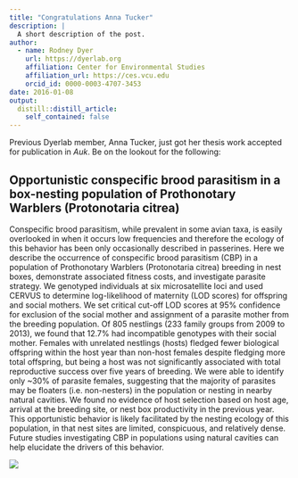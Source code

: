 ```yaml
---
title: "Congratulations Anna Tucker"
description: |
  A short description of the post.
author:
  - name: Rodney Dyer
    url: https://dyerlab.org
    affiliation: Center for Environmental Studies
    affiliation_url: https://ces.vcu.edu
    orcid_id: 0000-0003-4707-3453
date: 2016-01-08
output:
  distill::distill_article:
    self_contained: false
---
```





Previous Dyerlab member, Anna Tucker, just got her thesis work accepted for publication in _Auk_. Be on the lookout for the following:

## Opportunistic conspecific brood parasitism in a box-nesting population of Prothonotary Warblers (Protonotaria citrea)

<!--more-->

Conspecific brood parasitism, while prevalent in some avian taxa, is easily overlooked in when it occurs low frequencies and therefore the ecology of this behavior has been only occasionally described in passerines. Here we describe the occurrence of conspecific brood parasitism (CBP) in a population of Prothonotary Warblers (Protonotaria citrea) breeding in nest boxes, demonstrate associated fitness costs, and investigate parasite strategy. We genotyped individuals at six microsatellite loci and used CERVUS to determine log-likelihood of maternity (LOD scores) for offspring and social mothers. We set critical cut-off LOD scores at 95% confidence for exclusion of the social mother and assignment of a parasite mother from the breeding population. Of 805 nestlings (233 family groups from 2009 to 2013), we found that 12.7% had incompatible genotypes with their social mother. Females with unrelated nestlings (hosts) fledged fewer biological offspring within the host year than non-host females despite fledging more total offspring, but being a host was not significantly associated with total reproductive success over five years of breeding. We were able to identify only ~30% of parasite females, suggesting that the majority of parasites may be floaters (i.e. non-nesters) in the population or nesting in nearby natural cavities. We found no evidence of host selection based on host age, arrival at the breeding site, or nest box productivity in the previous year. This opportunistic behavior is likely facilitated by the nesting ecology of this population, in that nest sites are limited, conspicuous, and relatively dense. Future studies investigating CBP in populations using natural cavities can help elucidate the drivers of this behavior.

<a href="wp-content/uploads/2016/01/1452262898_full.jpeg" target="_blank" rel="noopener noreferrer"><img src="wp-content/uploads/2016/01/1452262898_thumb.jpeg" align="middle" class="aligncenter" /></a>
 
 
 

